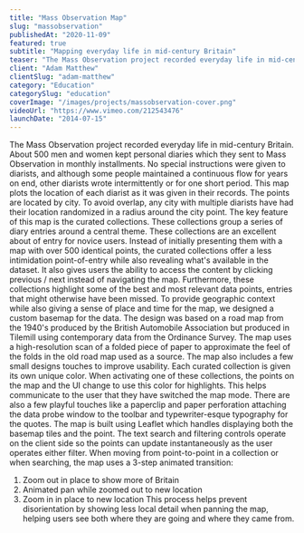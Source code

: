 ```yaml
---
title: "Mass Observation Map"
slug: "massobservation"
publishedAt: "2020-11-09"
featured: true
subtitle: "Mapping everyday life in mid-century Britain"
teaser: "The Mass Observation project recorded everyday life in mid-century Britain."
client: "Adam Matthew"
clientSlug: "adam-matthew"
category: "Education"
categorySlug: "education"
coverImage: "/images/projects/massobservation-cover.png"
videoUrl: "https://www.vimeo.com/212543476"
launchDate: "2014-07-15"
---
```

The Mass Observation project recorded everyday life in mid-century Britain. About 500 men and women kept personal diaries which they sent to Mass Observation in monthly installments. No special instructions were given to diarists, and although some people maintained a continuous flow for years on end, other diarists wrote intermittently or for one short period. This map plots the location of each diarist as it was given in their records. The points are located by city. To avoid overlap, any city with multiple diarists have had their location randomized in a radius around the city point.
The key feature of this map is the curated collections. These collections group a series of diary entries around a central theme. These collections are an excellent about of entry for novice users. Instead of initially presenting them with a map with over 500 identical points, the curated collections offer a less intimidation point-of-entry while also revealing what's available in the dataset. It also gives users the ability to access the content by clicking previous / next instead of navigating the map. Furthermore, these collections highlight some of the best and most relevant data points, entries that might otherwise have been missed.
To provide geographic context while also giving a sense of place and time for the map, we designed a custom basemap for the data. The design was based on a road map from the 1940's produced by the British Automobile Association but produced in Tilemill using contemporary data from the Ordinance Survey. The map uses a high-resolution scan of a folded piece of paper to approximate the feel of the folds in the old road map used as a source.
The map also includes a few small designs touches to improve usability. Each curated collection is given its own unique color. When activating one of these collections, the points on the map and the UI change to use this color for highlights. This helps communicate to the user that they have switched the map mode. There are also a few playful touches like a paperclip and paper perforation attaching the data probe window to the toolbar and typewriter-esque typography for the quotes.
The map is built using Leaflet which handles displaying both the basemap tiles and the point. The text search and filtering controls operate on the client side so the points can update instantaneously as the user operates either filter. When moving from point-to-point in a collection or when searching, the map uses a 3-step animated transition:
1.  Zoom out in place to show more of Britain
2.  Animated pan while zoomed out to new location
3.  Zoom in in place to new location
This process helps prevent disorientation by showing less local detail when panning the map, helping users see both where they are going and where they came from.

